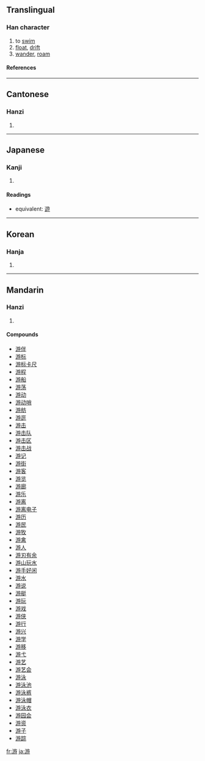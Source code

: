 {{see|遊|逰}}

==Translingual==
===Han character===
{{Han char|rn=85|rad=水|as=09|sn=12|four=3814<sub>7</sub>|canj=水卜尸木 (EYSD)}}
# to [[swim]]
# [[float]], [[drift]]
# [[wander]], [[roam]]
====References====
{{Han ref|kx=0635.140|dkj=17792|dj=1042.100|hdz=31684.080|uh=6E38|ud=28216|bh=B4E5|bd=46309}}

----
==Cantonese==
===Hanzi===
{{yue-hanzi|jyut=|y=yau4}}
# {{defn|Cantonese}}

----
==Japanese==
===Kanji===
{{ja-kanji|grade=|rs=水09}}
# {{defn|Japanese}} 
====Readings====
{{ja-readings|on=[[ゆう]] (yū), [[りゅう]] (ryū)|kun=[[およぐ]] (oyogu), [[あそぶ]] (asobu), [[あそび]] (asobi)}}
*equivalent: [[遊]]

----
==Korean==
===Hanja===
{{ko-hanja|hangeul=유|eumhun=|rv=yu|mr=yu|y=yu}}
# {{defn|Korean}}

----
==Mandarin==
===Hanzi===
{{cmn-hanzi|pin=[[yóu]] ([[you2]])|wg=yu<sup>2</sup>}}
# {{defn|Mandarin}}

====Compounds====
*[[游伴]]
*[[游标]]
*[[游标卡尺]]
*[[游程]]
*[[游船]]
*[[游荡]]
*[[游动]]
*[[游动哨]]
*[[游舫]]
*[[游逛]]
*[[游击]]
*[[游击队]]
*[[游击区]]
*[[游击战]]
*[[游记]]
*[[游街]]
*[[游客]]
*[[游览]]
*[[游廊]]
*[[游乐]]
*[[游离]]
*[[游离电子]]
*[[游历]]
*[[游民]]
*[[游牧]]
*[[游禽]]
*[[游人]]
*[[游刃有余]]
*[[游山玩水]]
*[[游手好闲]]
*[[游水]]
*[[游说]]
*[[游艇]]
*[[游玩]]
*[[游戏]]
*[[游侠]]
*[[游行]]
*[[游兴]]
*[[游学]]
*[[游移]]
*[[游弋]]
*[[游艺]]
*[[游艺会]]
*[[游泳]]
*[[游泳池]]
*[[游泳裤]]
*[[游泳帽]]
*[[游泳衣]]
*[[游园会]]
*[[游资]]
*[[游子]]
*[[游踪]]

[[fr:游]]
[[ja:游]]